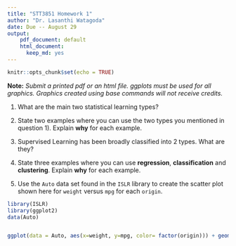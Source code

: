 ```yaml
---
title: "STT3851 Homework 1"
author: "Dr. Lasanthi Watagoda"
date: Due -- August 29
output: 
    pdf_document: default
    html_document:
      keep_md: yes
---
```


```r
knitr::opts_chunk$set(echo = TRUE)
```

**Note:** *Submit a printed pdf or an html file. ggplots must be used for all graphics. Graphics created using base commands will not receive credits.* 


1. What are the main two statistical learning types?

2. State two examples where you can use the two types you mentioned in question 1). Explain **why** for each example. 


3. Supervised Learning has been broadly classified into 2 types. What are they?



4. State three examples where you can use **regression**, **classification** and **clustering**. Explain **why** for each example. 
 

5. Use the `Auto` data set found in the `ISLR` library to create the scatter plot shown here for `weight` versus `mpg` for each `origin`.
  

  
```r
library(ISLR)
library(ggplot2)
data(Auto)


ggplot(data = Auto, aes(x=weight, y=mpg, color= factor(origin))) + geom_point() + geom_smooth(se=FALSE) + theme_bw()

```


